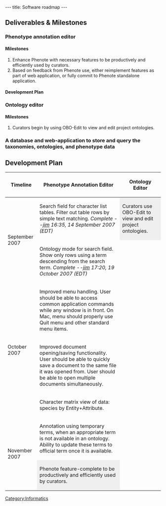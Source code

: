 ---
title: Software roadmap
---

==Deliverables & Milestones==
===Phenotype annotation editor===
====Milestones====
# Enhance Phenote with necessary features to be productively and efficiently used by curators.
# Based on feedback from Phenote use, either reimplement features as part of web application, or fully commit to Phenote standalone application.

====Development Plan====

===Ontology editor===
====Milestones====
# Curators begin by using OBO-Edit to view and edit project ontologies.

===A database and web-application to store and query the taxonomies, ontologies, and phenotype data===

==Development Plan==

{| border="1" cellpadding="5"
! Timeline !! Phenotype Annotation Editor !! Ontology Editor
|-
! rowspan=2 | September 2007 
| Search field for character list tables.  Filter out table rows by simple text matching. ''Complete --[[User:Jpb15|jim]] 16:35, 14 September 2007 (EDT)''
| style="background:#efefef;" | Curators use OBO-Edit to view and edit project ontologies.
|-
| Ontology mode for search field.  Show only rows using a term descending from the search term. ''Complete --[[User:Jpb15|jim]] 17:20, 19 October 2007 (EDT)''
|-
! rowspan=3 | October 2007
|  Improved menu handling. User should be able to access common application commands while any window is in front.  On Mac, menu should properly use Quit menu and other standard menu items.
|-
| Improved document opening/saving functionality.  User should be able to quickly save a document to the same file it was opened from.  User should be able to open multiple documents simultaneously.
|-
| Character matrix view of data: species by Entity+Attribute.
|-
! rowspan=2 | November 2007
| Annotation using temporary terms, when an appropriate term is not available in an ontology.  Ability to update these terms to official term once it is available.
|-
| style="background:#efefef;" | Phenote feature-complete to be productively and efficiently used by curators.
|}

[[Category:Informatics]]